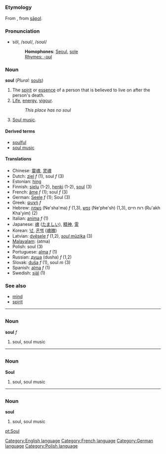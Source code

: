 =={{en}}==
[[Category:English language]]
===Etymology===
From {{enm}}, from {{ang}} [[saƿol|sāƿol]].
===Pronunciation===
*sōl, /soʊl/, /soʊl/
*:'''Homophones''': [[Seoul]], [[sole]]
*:[[Rhymes:English:-oʊl|Rhymes: -oʊl]]

===Noun===
'''soul''' (''Plural:'' [[souls]])

# The [[spirit]] or [[essence]] of a person that is believed to live on after the person's death.
# [[Life]], [[energy]], [[vigour]].
#:''This place has no soul''
# [[Soul music]].

====Derived terms====
*[[soulful]]
*[[soul music]]

====Translations====
*Chinese: [[靈魂]], [[灵魂]]
*Dutch: [[ziel]] ''f'' (1), soul ''f'' (3)
*Estonian: [[hing]]
*Finnish: [[sielu]] (1-2), [[henki]] (1-2), [[soul]] (3)
*French: [[âme]] ''f'' (1); soul ''f'' (3)
*German: [[Seele]] ''f'' (1); Soul (3)
*Greek: [[ψυχή]] ''f''
*Hebrew: [[נשמה]] (Ne'sha'ma) ''f'' (1,3), [[נפש]] (Ne'phe'sh) (1,3), רוח חיים (Ru'akh Kha'yim) (2)
*Italian: [[anima]] ''f'' (1)
*Japanese: [[魂]] ([[たましい]]), [[精神]], [[霊]]
*Korean: [[넋]], [[혼백]] ([[魂魄]])
*Latvian: [[dvēsele]] ''f'' (1,2), [[soul mūzika|''soul'' mūzika]] (3)
*[[Malayalam]]: (atma)
*Polish: soul (3)
*Portuguese: [[alma]] ''f'' (1)
*Russian: [[душа]] (dusha) ''f'' (1,2)
*Slovak: [[duša]] ''f'' (1), soul ''m'' (3)
*Spanish: [[alma]] ''f'' (1)
*Swedish: [[själ]] (1)

===See also===
*[[mind]]
*[[spirit]]

----

=={{fr}}==
[[Category:French language]]
===Noun===
'''soul''' ''f''

#soul, soul music

----

=={{de}}==
[[Category:German language]]
===Noun===
'''Soul'''

#soul, soul music

----

=={{pl}}==
[[Category:Polish language]]
===Noun===
'''soul'''

#soul, soul music

[[pt:Soul]]